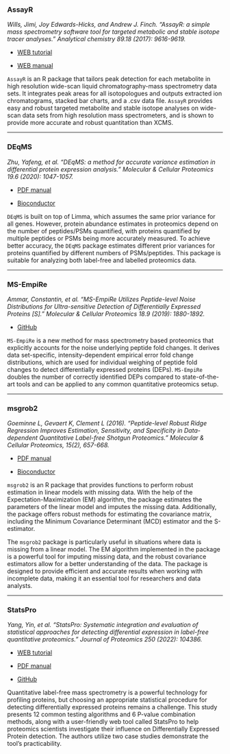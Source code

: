 ### AssayR

*Wills, Jimi, Joy Edwards-Hicks, and Andrew J. Finch. "AssayR: a simple mass spectrometry software tool for targeted metabolic and stable isotope tracer analyses." Analytical chemistry 89.18 (2017): 9616-9619.*

- [WEB tutorial](https://bioinformaticshome.com/db/tool/AssayR)

- [WEB manual](https://gitlab.com/jimiwills/assay.R/-/blob/master/README.md)

`AssayR` is an R package that tailors peak detection for each metabolite in high resolution wide-scan liquid chromatography-mass spectrometry data sets. It integrates peak areas for all isotopologues and outputs extracted ion chromatograms, stacked bar charts, and a .csv data file. `AssayR` provides easy and robust targeted metabolite and stable isotope analyses on wide-scan data sets from high resolution mass spectrometers, and is shown to provide more accurate and robust quantitation than XCMS.

---

### DEqMS

*Zhu, Yafeng, et al. "DEqMS: a method for accurate variance estimation in differential protein expression analysis." Molecular & Cellular Proteomics 19.6 (2020): 1047-1057.*

- [PDF manual](https://www.bioconductor.org/packages/release/bioc/manuals/DEqMS/man/DEqMS.pdf)

- [Bioconductor](https://www.bioconductor.org/packages/release/bioc/html/DEqMS.html)

`DEqMS` is built on top of Limma, which assumes the same prior variance for all genes. However, protein abundance estimates in proteomics depend on the number of peptides/PSMs quantified, with proteins quantified by multiple peptides or PSMs being more accurately measured. To achieve better accuracy, the `DEqMS` package estimates different prior variances for proteins quantified by different numbers of PSMs/peptides. This package is suitable for analyzing both label-free and labelled proteomics data.

---

### MS-EmpiRe

*Ammar, Constantin, et al. "MS-EmpiRe Utilizes Peptide-level Noise Distributions for Ultra-sensitive Detection of Differentially Expressed Proteins [S]." Molecular & Cellular Proteomics 18.9 (2019): 1880-1892.*

- [GitHub](https://github.com/zimmerlab/MS-EmpiRe)

`MS-EmpiRe` is a new method for mass spectrometry based proteomics that explicitly accounts for the noise underlying peptide fold changes. It derives data set-specific, intensity-dependent empirical error fold change distributions, which are used for individual weighing of peptide fold changes to detect differentially expressed proteins (DEPs). `MS-EmpiRe` doubles the number of correctly identified DEPs compared to state-of-the-art tools and can be applied to any common quantitative proteomics setup.

---

### msgrob2

*Goeminne L, Gevaert K, Clement L (2016). “Peptide-level Robust Ridge Regression Improves Estimation, Sensitivity, and Specificity in Data-dependent Quantitative Label-free Shotgun Proteomics.” Molecular & Cellular Proteomics, 15(2), 657-668.*

- [PDF manual](https://www.bioconductor.org/packages/release/bioc/manuals/msqrob2/man/msqrob2.pdf)

- [Bioconductor](https://www.bioconductor.org/packages/release/bioc/html/msqrob2.html)

`msgrob2` is an R package that provides functions to perform robust estimation in linear models with missing data. With the help of the Expectation-Maximization (EM) algorithm, the package estimates the parameters of the linear model and imputes the missing data. Additionally, the package offers robust methods for estimating the covariance matrix, including the Minimum Covariance Determinant (MCD) estimator and the S-estimator.

The `msgrob2` package is particularly useful in situations where data is missing from a linear model. The EM algorithm implemented in the package is a powerful tool for imputing missing data, and the robust covariance estimators allow for a better understanding of the data. The package is designed to provide efficient and accurate results when working with incomplete data, making it an essential tool for researchers and data analysts.

---

### StatsPro

*Yang, Yin, et al. "StatsPro: Systematic integration and evaluation of statistical approaches for detecting differential expression in label-free quantitative proteomics." Journal of Proteomics 250 (2022): 104386.*

- [WEB tutorial](https://github.com/YanglabWCH/StatsPro#Readme)

- [PDF manual](https://github.com/YanglabWCH/StatsPro/blob/main/StatsPro_Manual.pdf)

- [GitHub](https://github.com/YanglabWCH/StatsPro)

Quantitative label-free mass spectrometry is a powerful technology for profiling proteins, but choosing an appropriate statistical procedure for detecting differentially expressed proteins remains a challenge. This study presents 12 common testing algorithms and 6 P-value combination methods, along with a user-friendly web tool called StatsPro to help proteomics scientists investigate their influence on Differentially Expressed Protein detection. The authors utilize two case studies demonstrate the tool's practicability.